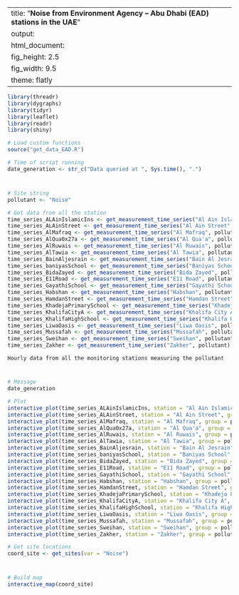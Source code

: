 
---
title: "**Noise from Environment Agency – Abu Dhabi (EAD) stations in the UAE**"
output:
  html_document:
    fig_height: 2.5
    fig_width: 9.5
    theme: flatly
---

```{r set_up, message = FALSE, echo = FALSE, warning = FALSE}
library(threadr)
library(dygraphs)
library(tidyr)
library(leaflet)
library(readr)
library(shiny)

# Load custom functions
source("get_data_EAD.R")

# Time of script running
date_generation <- str_c("Data queried at ", Sys.time(), ".")
```
# 

## 
```{r import_data, message = FALSE, echo = FALSE, results = "hide", cache = TRUE}

# Site string
pollutant <- "Noise"

# Get data from all the station
time_series_ALAinIslamicIns <- get_measurement_time_series("Al Ain Islamic Ins", pollutant)
time_series_ALAinStreet <- get_measurement_time_series("Al Ain Street", pollutant)
time_series_AlMafraq <- get_measurement_time_series("Al Mafraq", pollutant)
time_series_AlQua0x27a <- get_measurement_time_series("Al Qua'a", pollutant)
time_series_AlRuwais <- get_measurement_time_series("Al Ruwais", pollutant)
time_series_AlTawia <- get_measurement_time_series("Al Tawia", pollutant)
time_series_BainAljesrain <- get_measurement_time_series("Bain Al Jesrain", pollutant)
time_series_baniyasSchool <- get_measurement_time_series("Baniyas School", pollutant)
time_series_BidaZayed <- get_measurement_time_series("Bida Zayed", pollutant)
time_series_E11Road <- get_measurement_time_series("E11 Road", pollutant)
time_series_GayathiSchool <- get_measurement_time_series("Gayathi School", pollutant)
time_series_Habshan <- get_measurement_time_series("Habshan", pollutant)
time_series_HamdanStreet <- get_measurement_time_series("Hamdan Street", pollutant)
time_series_KhadejaPrimarySchool <- get_measurement_time_series("Khadeja Primary School", pollutant)
time_series_KhalifaCityA <- get_measurement_time_series("Khalifa City A", pollutant)
time_series_KhalifaHighSchool <- get_measurement_time_series("Khalifa High School", pollutant)
time_series_LiwaOasis <- get_measurement_time_series("Liwa Oasis", pollutant)
time_series_Mussafah <- get_measurement_time_series("Mussafah", pollutant)
time_series_Sweihan <- get_measurement_time_series("Sweihan", pollutant)
time_series_Zakher <- get_measurement_time_series("Zakher", pollutant)
```

 `Hourly data from all the monitoring stations measuring the pollutant`
 
# 

## 

```{r plot_EAD_LAT, echo = FALSE, cache = TRUE}
# Message
date_generation

# Plot
interactive_plot(time_series_ALAinIslamicIns, station = "Al Ain Islamic Ins", group =   pollutant, pollu="Noise")
interactive_plot(time_series_ALAinStreet, station = "Al Ain Street", group = pollutant, pollu="Noise")
interactive_plot(time_series_AlMafraq, station = "Al Mafraq", group = pollutant, pollu="Noise")
interactive_plot(time_series_AlQua0x27a, station = "Al Qua'a", group = pollutant, pollu="Noise")
interactive_plot(time_series_AlRuwais, station = "Al Ruwais", group = pollutant, pollu="Noise")
interactive_plot(time_series_AlTawia, station = "Al Tawia", group = pollutant, pollu="Noise")
interactive_plot(time_series_BainAljesrain, station = "Bain Al Jesrain", group = pollutant, pollu="Noise")
interactive_plot(time_series_baniyasSchool, station = "Baniyas School", group = pollutant, pollu="Noise")
interactive_plot(time_series_BidaZayed, station = "Bida Zayed", group = pollutant, pollu="Noise")
interactive_plot(time_series_E11Road, station = "E11 Road", group = pollutant, pollu="Noise")
interactive_plot(time_series_GayathiSchool, station = "Gayathi School", group = pollutant, pollu="Noise")
interactive_plot(time_series_Habshan, station = "Habshan", group = pollutant, pollu="Noise")
interactive_plot(time_series_HamdanStreet, station = "Hamdan Street", group = pollutant, pollu="Noise")
interactive_plot(time_series_KhadejaPrimarySchool, station = "Khadeja Primary School", group = pollutant, pollu="Noise")
interactive_plot(time_series_KhalifaCityA, station = "Khalifa City A", group = pollutant, pollu="Noise")
interactive_plot(time_series_KhalifaHighSchool, station = "Khalifa High School", group =pollutant, pollu="Noise")
interactive_plot(time_series_LiwaOasis, station = "Liwa Oasis", group = pollutant, pollu="Noise")
interactive_plot(time_series_Mussafah, station = "Mussafah", group = pollutant, pollu="Noise")
interactive_plot(time_series_Sweihan, station = "Sweihan", group = pollutant, pollu="Noise")
interactive_plot(time_series_Zakher, station = "Zakher", group = pollutant, pollu="Noise")

```


```{r import_data_for_map, message = FALSE, echo = FALSE, results = "hide", cache = TRUE}
# Get site locations
coord_site <- get_sites(var = "Noise")

```
#
 
##

```{r map, fig.height = 8, echo = FALSE, message = FALSE, cache = TRUE}
# Build map
interactive_map(coord_site)
```

 
 